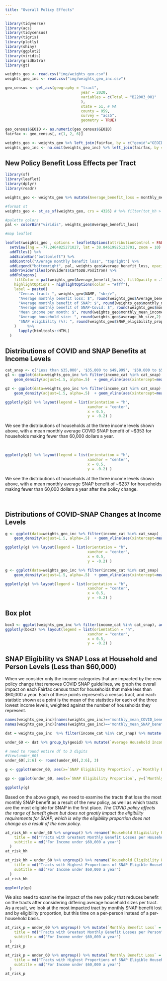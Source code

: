 ```yaml
---
title: "Overall Policy Effects"
---
```


```r
library(tidyverse)
library(acs)
library(tidycensus)
library(tigris)
library(plotly)
library(shiny)
library(ggplot2)
library(viridis)
library(gridExtra)
library(gt)

weights_geo <- read.csv("img/weights_geo.csv")
weights_geo_inc <- read.csv("img/weights_geo_inc.csv")

geo_census <- get_acs(geography = "tract",
                                  year = 2020,
                                  variables = c(Total = "B22003_001"
                                  ),
                                  state = 51, # VA
                                  county = 059,
                                  survey = "acs5",
                                  geometry = TRUE)

geo_census$GEOID <- as.numeric(geo_census$GEOID)
fairfax <- geo_census[, c(1, 2, 6)]

weights_geo <- weights_geo %>% left_join(fairfax, by = c("geoid"="GEOID"))
weights_geo_inc <- na.omit(weights_geo_inc) %>% left_join(fairfax, by = c("geoid"="GEOID"))
```

## New Policy Benefit Loss Effects per Tract

```r

library(sf)
library(leaflet)
library(dplyr)
library(readr)

weights_geo <- weights_geo %>% mutate(Average_benefit_loss = monthly_mean_COVID_benefit - monthly_mean_SNAP_benefit)

#format st
weights_geo <- st_as_sf(weights_geo, crs = 4326) # %>% filter(tot_hh > 10)

#palette colors
pal <- colorBin("viridis", weights_geo$Average_benefit_loss)

#map leaflet

leaflet(weights_geo , options = leafletOptions(attributionControl = FALSE)) %>%
  setView(lng = -77.2464825271027, lat = 38.84619925123701, zoom = 10) %>%  
  addTiles() %>%
  addScaleBar("bottomleft") %>%
  addControl("Average monthly benefit loss", "topright") %>%
  addLegend("bottomright", pal, weights_geo$Average_benefit_loss, opacity = .7) %>%
  addProviderTiles(providers$CartoDB.Positron) %>%
  addPolygons(
    fillColor = pal(weights_geo$Average_benefit_loss), fillOpacity = .7, weight = 1, color = "#000",
    highlightOptions = highlightOptions(color = "#fff"),
    label = paste0(
      "Census tract: ", weights_geo$NAME, "<br/>",
      "Average monthly benefit loss: $", round(weights_geo$Average_benefit_loss,2), "<br/>",
      "Average monthly benefit of SNAP: $", round(weights_geo$monthly_mean_SNAP_benefit,2), "<br/>",
      "Average monthly benefit of SNAP-Covid: $", round(weights_geo$monthly_mean_COVID_benefit,2), "<br/>",
      "Mean income per month: $", round(weights_geo$monthly_mean_income,2) ,  "<br/>",
      "Average household size: ", round(weights_geo$average_hh_size,2) ,  "<br/>",
      "SNAP eligibility (%): ", round(weights_geo$SNAP_eligibility_proportion, 3)
    )     %>%
      lapply(htmltools::HTML)
  ) 

```

## Distributions of COVID and SNAP Benefits at Income Levels

```r
cat_snap <- c('Less than $35,000', '$35,000 to $49,999', '$50,000 to $59,999')
g1 <- ggplot(data=weights_geo_inc %>% filter(income_cat %in% cat_snap) , aes(x=monthly_mean_SNAP_benefit, group=income_cat, fill=income_cat)) +
    geom_density(adjust=1.5, alpha=.5)  + geom_vline(aes(xintercept=mean(monthly_mean_SNAP_benefit)), color="#232D4B", linetype="dashed", linewidth=1) +  geom_density(adjust=1.5, alpha=.5) + scale_fill_viridis(discrete=TRUE, option = "D", end=.9) + theme_bw() + labs(title="Monthly SNAP Benefit for Household Income Levels", x="Monthly Average SNAP Benefit / Household (Dollars)")

g2 <- ggplot(data=weights_geo_inc %>% filter(income_cat %in% cat_snap) , aes(x=monthly_mean_COVID_benefit, group=income_cat, fill=income_cat)) +
    geom_density(adjust=1.5, alpha=.5)  + geom_vline(aes(xintercept=mean(monthly_mean_COVID_benefit)), color="#232D4B", linetype="dashed", linewidth=1) +  geom_density(adjust=1.5, alpha=.5) + scale_fill_viridis(discrete=TRUE, option = "D", end=.9) + theme_bw() + labs(title="Monthly COVID SNAP Benefit for Household Income Levels", x="Monthly Average COVID Benefit / Household (Dollars)")

ggplotly(g2) %>% layout(legend = list(orientation = "h", 
                                     xanchor = "center",
                                     x = 0.5,
                                     y = -0.2) ) 
```

We see the distributions of households at the three income levels shown above, with a mean monthly average COVID SNAP benefit of ~$353 for households making fewer than 60,000 dollars a year.

<br>

```r
ggplotly(g1) %>% layout(legend = list(orientation = "h", 
                                     xanchor = "center",
                                     x = 0.5,
                                     y = -0.2) ) 

```

We see the distributions of households at the three income levels shown above, with a mean monthly average SNAP benefit of ~$237 for households making fewer than 60,000 dollars a year after the policy change.

<br>

## Distributions of COVID-SNAP Changes at Income Levels

```r
g <- ggplot(data=weights_geo_inc %>% filter(income_cat %in% cat_snap) , aes(x=monthly_mean_COVID_benefit-monthly_mean_SNAP_benefit, group=income_cat, fill=income_cat)) +
    geom_density(adjust=1.5, alpha=.5)  + geom_vline(aes(xintercept=mean(monthly_mean_COVID_benefit-monthly_mean_SNAP_benefit)), color="#232D4B", linetype="dashed", linewidth=1) +  geom_density(adjust=1.5, alpha=.5) + scale_fill_viridis(discrete=TRUE, option = "D", end=.9) + theme_bw() + labs(title="Monthly Benefit Loss for Household Income Levels", x="Monthly Average Benefit Loss / Household (Dollars)")

ggplotly(g) %>% layout(legend = list(orientation = "h", 
                                     xanchor = "center",
                                     x = 0.5,
                                     y = -0.2) ) 
```

```r
g <- ggplot(data=weights_geo_inc %>% filter(income_cat %in% cat_snap) , aes(x=(monthly_mean_COVID_benefit-monthly_mean_SNAP_benefit)/average_hh_size, group=income_cat, fill=income_cat)) +
    geom_density(adjust=1.5, alpha=.5)  + geom_vline(aes(xintercept=mean((monthly_mean_COVID_benefit-monthly_mean_SNAP_benefit)/average_hh_size)), color="#232D4B", linetype="dashed", linewidth=1) +  geom_density(adjust=1.5, alpha=.5) + scale_fill_viridis(discrete=TRUE, option = "D", end=.9) + theme_bw() + labs(title="Monthly Benefit Loss for Person at Household Income Levels", x="Monthly Average Benefit Loss / Person (Dollars)")

ggplotly(g) %>% layout(legend = list(orientation = "h", 
                                     xanchor = "center",
                                     x = 0.5,
                                     y = -0.2) ) 
```

## Box plot

```r
box3 <- ggplot(weights_geo_inc %>% filter(income_cat %in% cat_snap), aes(x=factor(income_cat, level=c('Less than $35,000', '$35,000 to $49,999', '$50,000 to $59,999')), y=monthly_mean_COVID_benefit - monthly_mean_SNAP_benefit, fill=income_cat)) + geom_boxplot() + theme(axis.text.x = element_text(angle = 45, vjust = 0.5, hjust=1)) + labs(title = "Monthly Benefit Loss for Household Income Levels", x = "Income Levels", y = "Estimated Benefit Loss (Dollars)") + scale_fill_viridis(discrete=TRUE, option = "D", end=.9)
ggplotly(box3) %>% layout(legend = list(orientation = "h", 
                                     xanchor = "center",
                                     x = 0.5,
                                     y = -0.2) ) 
```

## SNAP Eligibility vs SNAP Loss at Household and Person Levels (Less than $60,000)

When we consider only the income categories that are impacted by the new policy change that removes COVID SNAP guidelines, we graph the overall impact on each Fairfax census tract for households that make less than $60,000 a year. Each of these points represents a census tract, and each statistic shown at a point is the mean of the statistics for each of the three lowest income levels, weighted against the number of households they represent. 

```r
names(weights_geo_inc)[names(weights_geo_inc)=='monthly_mean_COVID_benefit'] <- 'Monthly mean COVID benefit'
names(weights_geo_inc)[names(weights_geo_inc)=='monthly_mean_SNAP_benefit'] <- 'Monthly mean SNAP benefit'

dat = weights_geo_inc  %>% filter(income_cat %in% cat_snap) %>% mutate(people_represented = round(households_represented*average_hh_size, 2)) 
```

```r
under_60 <- dat %>% group_by(geoid) %>% mutate(`Average Household Income` = weighted.mean(monthly_mean_income, households_represented)) %>% mutate(`Monthly Benefit Loss` = weighted.mean(`Monthly mean COVID benefit`, households_represented) - weighted.mean(`Monthly mean SNAP benefit`, households_represented)) %>% mutate(`Proportion Income Lost per Household` = 1 - (weighted.mean(monthly_mean_income, households_represented) - `Monthly Benefit Loss`)/weighted.mean(monthly_mean_income, households_represented)) %>% mutate(`Average Household Size` = weighted.mean(average_hh_size, households_represented)) %>% mutate(`SNAP Eligibility Proportion` = weighted.mean(SNAP_eligibility_proportion, households_represented)) %>% mutate(`Households Represented` = sum(households_represented)) %>% mutate(`People Represented` = sum(people_represented)) %>% distinct(geoid, `Average Household Income`, `Monthly Benefit Loss`, `Proportion Income Lost per Household`, `Average Household Size`, `SNAP Eligibility Proportion`, `Households Represented`, `People Represented`, NAME)

# need to round entire df to 3 digits
#View(under_60)
under_60[,2:6] <- round(under_60[,2:6], 3)
```

```r
g <- ggplot(under_60, aes(x=`SNAP Eligibility Proportion`, y=`Monthly Benefit Loss`, label = NAME, label2 = `Households Represented`, label3 = `Average Household Size`, label4 = `Proportion Income Lost per Household`)) + geom_point(color="#232D4B") + labs(title = "Monthly Loss of SNAP Benefits per Household per Tract", x = "Proportion of Households Eligible for SNAP", y = "Loss of Monthly SNAP Benefit (Dollars)")

gp <- ggplot(under_60, aes(x=`SNAP Eligibility Proportion`, y=(`Monthly Benefit Loss` / `Average Household Size`), label = NAME, label2 = `People Represented`, label3 = `Proportion Income Lost per Household`)) + geom_point(color="#232D4B") + labs(title = "Monthly Loss of SNAP Benefits per Person per Tract", x = "Proportion of Households Eligible for SNAP", y = "Loss of Monthly SNAP Benefit (Dollars) / Average Household Size")

ggplotly(g)
```

Based on the above graph, we need to examine the tracts that lose the most monthly SNAP benefit as a result of the new policy, as well as which tracts are the most eligible for SNAP in the first place. *The COVID policy affects the range of benefit given but does not greatly impact the eligibility requirements for SNAP, which is why the eligibility proportion does not change as a result of the new policy.*

```r
at_risk_hh = under_60 %>% ungroup() %>% rename(`Household Eligibility Proportion` = `SNAP Eligibility Proportion`) %>% filter(`Households Represented` > 5) %>% arrange(desc(`Monthly Benefit Loss`)) %>% select(NAME, `Household Eligibility Proportion`, `Monthly Benefit Loss`, `Households Represented`, `Average Household Size`, `Proportion Income Lost per Household`) %>% slice(1:5) %>% gt() %>% tab_header(
    title = md("Tracts with Greatest Monthly Benefit Losses per Household"),
    subtitle = md("For Income under $60,000 a year")
  )
at_risk_hh
```

```r
at_risk_hh = under_60 %>% ungroup() %>% rename(`Household Eligibility Proportion` = `SNAP Eligibility Proportion`) %>% filter(`Households Represented` > 5) %>% arrange(desc(`Household Eligibility Proportion`)) %>% select(NAME, `Household Eligibility Proportion`, `Monthly Benefit Loss`, `Households Represented`, `Average Household Size`, `Proportion Income Lost per Household`) %>% slice(1:5) %>% gt() %>% tab_header(
    title = md("Tracts with Highest Proportions of SNAP Eligible Households"),
    subtitle = md("For Income under $60,000 a year")
  )
at_risk_hh
```

```r
ggplotly(gp)
```

We also need to examine the impact of the new policy that reduces benefit on the tracts after considering differing average household sizes per tract. As a result, we look at the most impacted tract by monthly SNAP benefit lost and by eligibility proportion, but this time on a per-person instead of a per-household basis.

```r
at_risk_p = under_60 %>% ungroup() %>% mutate(`Monthly Benefit Loss` = round(`Monthly Benefit Loss`/`Average Household Size`, 3)) %>% mutate(`Proportion Income Lost per Person` = `Proportion Income Lost per Household`) %>% rename(`Household Eligibility Proportion` = `SNAP Eligibility Proportion`) %>% filter(`Households Represented` > 5) %>% arrange(desc(`Monthly Benefit Loss`)) %>% select(NAME, `Household Eligibility Proportion`, `Monthly Benefit Loss`, `People Represented`, `Proportion Income Lost per Person`) %>% slice(1:5) %>% gt() %>% tab_header(
    title = md("Tracts with Greatest Monthly Benefit Losses per Person"),
    subtitle = md("For Income under $60,000 a year")
  )
at_risk_p
```

```r
at_risk_p = under_60 %>% ungroup() %>% mutate(`Monthly Benefit Loss` = round(`Monthly Benefit Loss`/`Average Household Size`, 3)) %>% mutate(`Proportion Income Lost per Person` = `Proportion Income Lost per Household`) %>% rename(`Household Eligibility Proportion` = `SNAP Eligibility Proportion`) %>% filter(`Households Represented` > 5) %>% arrange(desc(`Household Eligibility Proportion`)) %>% select(NAME, `Household Eligibility Proportion`, `Monthly Benefit Loss`, `People Represented`, `Proportion Income Lost per Person`) %>% slice(1:5) %>% gt() %>% tab_header(
    title = md("Tracts with Highest Proportions of SNAP Eligible Households"),
    subtitle = md("For Income under $60,000 a year")
  )
at_risk_p
```
